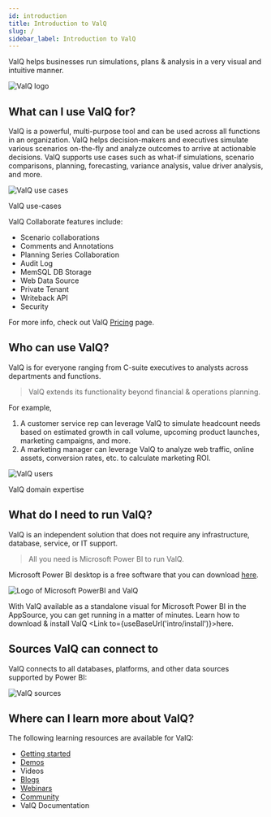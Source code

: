 ```yaml
---
id: introduction
title: Introduction to ValQ
slug: /
sidebar_label: Introduction to ValQ
---
```


ValQ helps businesses run simulations, plans & analysis in a very visual and intuitive manner. 

<div class="center">
  <Zoom>
  <img alt="ValQ logo" src={useBaseUrl('/doc-images/intro/1.png')}/>  
  </Zoom>
 </div>

## What can I use ValQ for?

ValQ is a powerful, multi-purpose tool and can be used across all functions in an organization. ValQ helps decision-makers and executives simulate various scenarios on-the-fly and analyze outcomes to arrive at actionable decisions. 
ValQ supports use cases such as what-if simulations, scenario comparisons, planning, forecasting, variance analysis, value driver analysis, and more.

<div class="center">
  <Zoom>
    <img alt="ValQ use cases" src={useBaseUrl('/doc-images/intro/2.png')} 
/>
  </Zoom>
  <p>ValQ use-cases</p>
</div>

ValQ Collaborate features include:

- Scenario collaborations
- Comments and Annotations
- Planning Series Collaboration
- Audit Log
- MemSQL DB Storage
- Web Data Source
- Private Tenant
- Writeback API
- Security

For more info, check out ValQ <a href="https://valq.com/pricing//" target="_blank">Pricing</a> page.

## Who can use ValQ?

ValQ is for everyone ranging from C-suite executives to analysts across departments and functions.
> ValQ extends its functionality beyond financial & operations planning.

For example,
1. A customer service rep can leverage ValQ to simulate headcount needs based on estimated growth in call volume,
upcoming product launches, marketing campaigns, and more. <br />
1. A marketing manager can leverage ValQ to analyze web traffic, online assets, conversion rates, etc. to calculate marketing ROI.

<div class="center">
  <Zoom>
    <img alt="ValQ users" src={useBaseUrl('/doc-images/intro/3.png')} />
  </Zoom>    
  <p>ValQ domain expertise</p>
</div>

## What do I need to run ValQ?

ValQ is an independent solution that does not require any infrastructure, database, service, or IT support.

> All you need is Microsoft Power BI to run ValQ.

Microsoft Power BI desktop is a free software that you can download <a href="https://powerbi.microsoft.com/en-us/downloads/" target="_blank">here</a>.

<div class="center">
  <Zoom>
    <img alt="Logo of Microsoft PowerBI and ValQ" src={useBaseUrl('/doc-images/intro/4.png')}/>
  </Zoom>
</div>

With ValQ available as a standalone visual for Microsoft Power BI in the AppSource, you can get running in a matter of minutes.
Learn how to download & install ValQ <Link to={useBaseUrl('intro/install')}>here</Link>.

## Sources ValQ can connect to

ValQ connects to all databases, platforms, and other data sources supported by Power BI:

<div>
  <Zoom>
<img alt="ValQ sources" src={useBaseUrl('/doc-images/intro/5.png')}
/>
  </Zoom>
</div>

## Where can I learn more about ValQ?

The following learning resources are available for ValQ:
  -   <a href="https://valq.com/get-started/" target="_blank">Getting started</a> 
  -   <a href="https://valq.com/demos/" target="_blank">Demos</a>
  -   <Link to={useBaseUrl('how_to_videos/get-started')}>Videos</Link>
  -   <a href="https://valq.com/blogs/" target="_blank">Blogs</a>
  -   <a href="https://valq.com/webinars/" target="_blank">Webinars</a>
  -   <a href="https://community.valq.com/" target="_blank">Community</a>
  -   <Link to={useBaseUrl('#')}>ValQ Documentation</Link>
